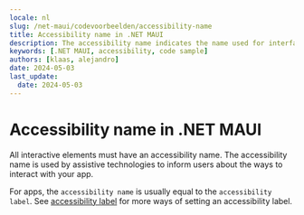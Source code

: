 ```yaml
---
locale: nl
slug: /net-maui/codevoorbeelden/accessibility-name
title: Accessibility name in .NET MAUI
description: The accessibility name indicates the name used for interface elements by assistive technologies.
keywords: [.NET MAUI, accessibility, code sample]
authors: [klaas, alejandro]
date: 2024-05-03
last_update:
  date: 2024-05-03
---
```


# Accessibility name in .NET MAUI

All interactive elements must have an accessibility name. The accessibility name is used by assistive technologies to inform users about the ways to interact with your app.

For apps, the `accessibility name` is usually equal to the `accessibility label`. See [accessibility label](https://appt.org/en/docs/net-maui/samples/accessibility-label) for more ways of setting an accessibility label.

<CodeSample id="accessibility-name" platform="net-maui" locale="en"/>
